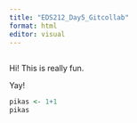 ```yaml
---
title: "EDS212_Day5_Gitcollab"
format: html
editor: visual
---
```


## 

Hi! This is really fun.

Yay!


```r
pikas <- 1+1
pikas
```

